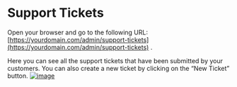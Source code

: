 # Support Tickets

Open your browser and go to the following URL: [https://yourdomain.com/admin/support-tickets](https://yourdomain.com/admin/support-tickets) .

Here you can see all the support tickets that have been submitted by your customers. You can also create a new ticket by clicking on the “New Ticket” button.
[![image](https://www.linkpicture.com/q/Screenshot-from-2023-03-05-14-03-52.png)](https://www.linkpicture.com/view.php?img=LPic64044cf35def41050211758)